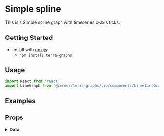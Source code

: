 
# Simple spline

This is a Simple spline graph with timeseries x-axis ticks.

## Getting Started

- Install with [npmjs](https://www.npmjs.com):
  - `npm install terra-graphs`

## Usage

```jsx
import React from 'react';
import LineGraph from '@cerner/terra-graphs/lib/components/Line/LineGraph';
```
## Examples
<LineGraph />

## Props
<PropsTable />

<details>
<summary style={{fontSize: 24 }}>
<b>Data</b>
</summary>

### Graph Config object
<GraphConfig />

### Data object
<DataObject />
</details>
